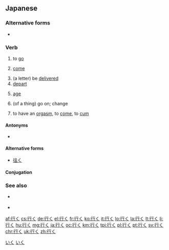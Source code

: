 ==Japanese==
{{ja-kanjitab|ゆ|sort=ゆく|yomi=kun}}
{{ja-kanjitab|い|sort=いく|yomi=kun}}

===Alternative forms===
* {{sense|to orgasm}} {{ja-r|イく}}

===Verb===
{{ja-verb|type=1|いく|ゆく}}

# to [[go]]
#: {{ja-usex|彼は京都に'''行って'''いたようだ。|かれ は きょうと に '''いって''' いた よう だ。|He seems to have '''been''' to Kyoto.}}
#: {{ja-usex|泳ぎに'''行って'''もいい？|およぎ に '''いって''' も い.い？|May I '''go''' swimming?}}
# [[come]]
#: {{ja-usex|今'''行く'''よ！|いま '''いく''' よ！|I'm coming!}}
# (a letter) be [[deliver|delivered]]
# [[depart]]
#: {{ja-usex|'''ゆく'''年くる年。|'''ゆく''' とし くる とし。|A year departing and a year coming.}}
# [[age]]
#: {{ja-usex|彼は年が'''行って'''いる。|かれ は とし が '''いって''' いる。|He is '''old'''.}}
# (of a thing) go on; change
#: {{ja-usex|そう毎度物事はうまく'''行かない'''。|そう まい ど ものごと は うまく '''いかない'''。|Not every time do things '''go''' well.}}
# {{lb|ja|slang}} to have an [[orgasm]], to [[come]], to [[cum]]

====Antonyms====
* {{sense|to come}} {{ja-r|来る|くる}}

====Alternative forms====
* [[往く]]

====Conjugation====
{{ja-verbconj|行く|行か|いか<br>ゆか|ika<br>yuka|行き|いき<br>ゆき|iki<br>yuki|行く|いく<br>ゆく|iku<br>yuku|行く|いく<br>ゆく|iku<br>yuku|行け|いけ<br>ゆけ|ike<br>yuke|行け|いけ<br>ゆけ|ike<br>yuke|行かれる|いかれる<br>ゆかれる|ikareru<br>yukareru|行かせる<br><br>行かす|いかせる<br>ゆかせる<br>いかす<br>ゆかす|ikaseru<br>yukaseru<br>ikasu<br>yukasu|行ける|いける<br>ゆける|ikeru<br>yukeru|[[行こう]]|いこう<br>ゆこう|ikō<br>yukō|[[行かない]]|いかない<br>ゆかない|ikanai<br>yukanai|行かず|いかず<br>ゆかず|ikazu<br>yukazu|行きます|いきます<br>ゆきます|ikimasu<br>yukimasu|[[行った]]|いった|itta|行って|いって|itte|行けば|いけば<br>ゆけば|ikeba<br>yukeba}}

===See also===
* {{ja-r|いらっしゃる}} {{qualifier|honorific}}
* {{ja-r|参る|まいる}} {{qualifier|humble}}

[[Category:1000 Japanese basic words|いく]]
{{attention|ja}}

[[Category:ja:Sex|いく]]

[[af:行く]]
[[cs:行く]]
[[de:行く]]
[[el:行く]]
[[fr:行く]]
[[ko:行く]]
[[it:行く]]
[[lo:行く]]
[[la:行く]]
[[lt:行く]]
[[li:行く]]
[[hu:行く]]
[[mg:行く]]
[[ja:行く]]
[[oc:行く]]
[[km:行く]]
[[tpi:行く]]
[[pl:行く]]
[[pt:行く]]
[[sv:行く]]
[[chr:行く]]
[[uk:行く]]
[[zh:行く]]